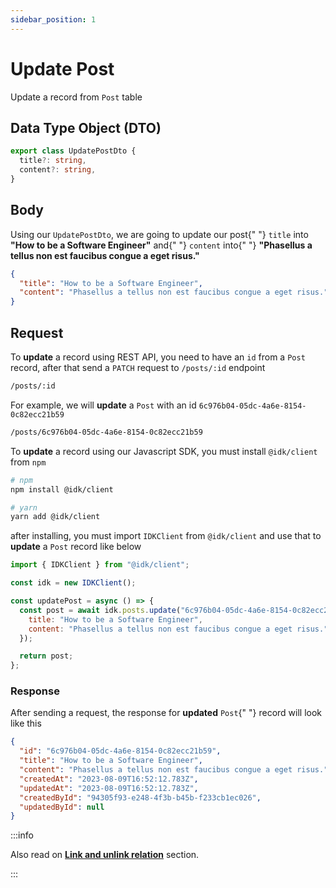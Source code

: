 ```yaml
---
sidebar_position: 1
---
```


# Update Post


Update a record from `Post` table

## Data Type Object (DTO)

```typescript
export class UpdatePostDto {
  title?: string,
  content?: string,
}
```

## Body

<BrowserWindow url="/posts/:id">

<p>
  Using our <code>UpdatePostDto</code>, we are going to update our post{" "}
  <code>title</code> into <b>"How to be a Software Engineer"</b> and{" "}
  <code>content</code> into{" "}
  <b>"Phasellus a tellus non est faucibus congue a eget risus."</b>
</p>

```json
{
  "title": "How to be a Software Engineer",
  "content": "Phasellus a tellus non est faucibus congue a eget risus."
}
```

</BrowserWindow>

## Request

<Tabs>
  <TabItem value="rest_api" label="REST API" default>
  To <b>update</b> a record using REST API, you need to have an <code>id</code> from a <code>Post</code> record, after that send a <code>PATCH</code> request to <code>/posts/:id</code> endpoint

```md title="[PATCH]"
/posts/:id
```

For example, we will <b>update</b> a <code>Post</code> with an id <code>6c976b04-05dc-4a6e-8154-0c82ecc21b59</code>

```md title="[PATCH]"
/posts/6c976b04-05dc-4a6e-8154-0c82ecc21b59
```

  </TabItem>
  <TabItem value="js_sdk" label="Javascript SDK">
  To <b>update</b> a record using our Javascript SDK, you must install <code>@idk/client</code> from <code>npm</code>

```bash
# npm
npm install @idk/client

# yarn
yarn add @idk/client
```

after installing, you must import <code>IDKClient</code> from <code>@idk/client</code> and use that to **update** a <code>Post</code> record like below

```javascript
import { IDKClient } from "@idk/client";

const idk = new IDKClient();

const updatePost = async () => {
  const post = await idk.posts.update("6c976b04-05dc-4a6e-8154-0c82ecc21b59", {
    title: "How to be a Software Engineer",
    content: "Phasellus a tellus non est faucibus congue a eget risus.",
  });

  return post;
};
```

  </TabItem>
</Tabs>

### Response

<BrowserWindow url="/posts/6c976b04-05dc-4a6e-8154-0c82ecc21b59">

<p>
  After sending a request, the response for <b>updated</b> <code>Post</code>{" "}
  record will look like this
</p>

```json
{
  "id": "6c976b04-05dc-4a6e-8154-0c82ecc21b59",
  "title": "How to be a Software Engineer",
  "content": "Phasellus a tellus non est faucibus congue a eget risus.",
  "createdAt": "2023-08-09T16:52:12.783Z",
  "updatedAt": "2023-08-09T16:52:12.783Z",
  "createdById": "94305f93-e248-4f3b-b45b-f233cb1ec026",
  "updatedById": null
}
```

</BrowserWindow>

:::info

Also read on **[Link and unlink relation](./)** section.

:::
